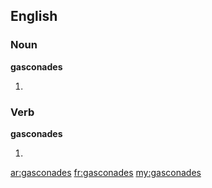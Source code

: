 ==English==

===Noun===
'''gasconades'''

# {{plural of|gasconade}}

===Verb===
'''gasconades'''

# {{third person singular of|gasconade}}

[[ar:gasconades]]
[[fr:gasconades]]
[[my:gasconades]]